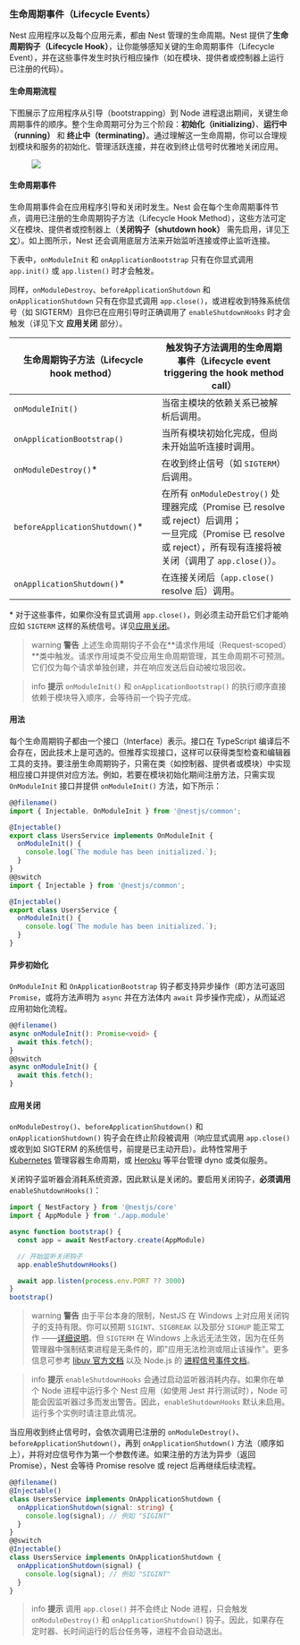 ### 生命周期事件（Lifecycle Events）

Nest 应用程序以及每个应用元素，都由 Nest 管理的生命周期。Nest 提供了**生命周期钩子（Lifecycle Hook）**，让你能够感知关键的生命周期事件（Lifecycle Event），并在这些事件发生时执行相应操作（如在模块、提供者或控制器上运行已注册的代码）。

#### 生命周期流程

下图展示了应用程序从引导（bootstrapping）到 Node 进程退出期间，关键生命周期事件的顺序。整个生命周期可分为三个阶段：**初始化（initializing）**、**运行中（running）** 和 **终止中（terminating）**。通过理解这一生命周期，你可以合理规划模块和服务的初始化、管理活跃连接，并在收到终止信号时优雅地关闭应用。

<figure>
  <img class="illustrative-image" src="/assets/lifecycle-events.png" />
</figure>

#### 生命周期事件

生命周期事件会在应用程序引导和关闭时发生。Nest 会在每个生命周期事件节点，调用已注册的生命周期钩子方法（Lifecycle Hook Method），这些方法可定义在模块、提供者或控制器上（**关闭钩子（shutdown hook）** 需先启用，详见[下文](https://docs.nestjs.com/fundamentals/lifecycle-events#application-shutdown)）。如上图所示，Nest 还会调用底层方法来开始监听连接或停止监听连接。

下表中，`onModuleInit` 和 `onApplicationBootstrap` 只有在你显式调用 `app.init()` 或 `app.listen()` 时才会触发。

同样，`onModuleDestroy`、`beforeApplicationShutdown` 和 `onApplicationShutdown` 只有在你显式调用 `app.close()`，或进程收到特殊系统信号（如 SIGTERM）且你已在应用引导时正确调用了 `enableShutdownHooks` 时才会触发（详见下文 **应用关闭** 部分）。

| 生命周期钩子方法（Lifecycle hook method） | 触发钩子方法调用的生命周期事件（Lifecycle event triggering the hook method call）                                                                                           |
| ----------------------------------------- | --------------------------------------------------------------------------------------------------------------------------------------------------------------------------- |
| `onModuleInit()`                          | 当宿主模块的依赖关系已被解析后调用。                                                                                                                                        |
| `onApplicationBootstrap()`                | 当所有模块初始化完成，但尚未开始监听连接时调用。                                                                                                                            |
| `onModuleDestroy()`\*                     | 在收到终止信号（如 `SIGTERM`）后调用。                                                                                                                                      |
| `beforeApplicationShutdown()`\*           | 在所有 `onModuleDestroy()` 处理器完成（Promise 已 resolve 或 reject）后调用；<br />一旦完成（Promise 已 resolve 或 reject），所有现有连接将被关闭（调用了 `app.close()`）。 |
| `onApplicationShutdown()`\*               | 在连接关闭后（`app.close()` resolve 后）调用。                                                                                                                              |

\* 对于这些事件，如果你没有显式调用 `app.close()`，则必须主动开启它们才能响应如 `SIGTERM` 这样的系统信号。详见[应用关闭](fundamentals/lifecycle-events#application-shutdown)。

> warning **警告** 上述生命周期钩子不会在**请求作用域（Request-scoped）**类中触发。请求作用域类不受应用生命周期管理，其生命周期不可预测。它们仅为每个请求单独创建，并在响应发送后自动被垃圾回收。

> info **提示** `onModuleInit()` 和 `onApplicationBootstrap()` 的执行顺序直接依赖于模块导入顺序，会等待前一个钩子完成。

#### 用法

每个生命周期钩子都由一个接口（Interface）表示。接口在 TypeScript 编译后不会存在，因此技术上是可选的。但推荐实现接口，这样可以获得类型检查和编辑器工具的支持。要注册生命周期钩子，只需在类（如控制器、提供者或模块）中实现相应接口并提供对应方法。例如，若要在模块初始化期间注册方法，只需实现 `OnModuleInit` 接口并提供 `onModuleInit()` 方法，如下所示：

```typescript
@@filename()
import { Injectable, OnModuleInit } from '@nestjs/common';

@Injectable()
export class UsersService implements OnModuleInit {
  onModuleInit() {
    console.log(`The module has been initialized.`);
  }
}
@@switch
import { Injectable } from '@nestjs/common';

@Injectable()
export class UsersService {
  onModuleInit() {
    console.log(`The module has been initialized.`);
  }
}
```

#### 异步初始化

`OnModuleInit` 和 `OnApplicationBootstrap` 钩子都支持异步操作（即方法可返回 `Promise`，或将方法声明为 `async` 并在方法体内 `await` 异步操作完成），从而延迟应用初始化流程。

```typescript
@@filename()
async onModuleInit(): Promise<void> {
  await this.fetch();
}
@@switch
async onModuleInit() {
  await this.fetch();
}
```

#### 应用关闭

`onModuleDestroy()`、`beforeApplicationShutdown()` 和 `onApplicationShutdown()` 钩子会在终止阶段被调用（响应显式调用 `app.close()` 或收到如 SIGTERM 的系统信号，前提是已主动开启）。此特性常用于 [Kubernetes](https://kubernetes.io/) 管理容器生命周期，或 [Heroku](https://www.heroku.com/) 等平台管理 dyno 或类似服务。

关闭钩子监听器会消耗系统资源，因此默认是关闭的。要启用关闭钩子，**必须调用** `enableShutdownHooks()`：

```typescript
import { NestFactory } from '@nestjs/core'
import { AppModule } from './app.module'

async function bootstrap() {
  const app = await NestFactory.create(AppModule)

  // 开始监听关闭钩子
  app.enableShutdownHooks()

  await app.listen(process.env.PORT ?? 3000)
}
bootstrap()
```

> warning **警告** 由于平台本身的限制，NestJS 在 Windows 上对应用关闭钩子的支持有限。你可以预期 `SIGINT`、`SIGBREAK` 以及部分 `SIGHUP` 能正常工作 ——[详细说明](https://nodejs.org/api/process.html#process_signal_events)。但 `SIGTERM` 在 Windows 上永远无法生效，因为在任务管理器中强制结束进程是无条件的，即"应用无法检测或阻止该操作"。更多信息可参考 [libuv 官方文档](https://docs.libuv.org/en/v1.x/signal.html) 以及 Node.js 的 [进程信号事件文档](https://nodejs.org/api/process.html#process_signal_events)。

> info **提示** `enableShutdownHooks` 会通过启动监听器消耗内存。如果你在单个 Node 进程中运行多个 Nest 应用（如使用 Jest 并行测试时），Node 可能会因监听器过多而发出警告。因此，`enableShutdownHooks` 默认未启用。运行多个实例时请注意此情况。

当应用收到终止信号时，会依次调用已注册的 `onModuleDestroy()`、`beforeApplicationShutdown()`，再到 `onApplicationShutdown()` 方法（顺序如上），并将对应信号作为第一个参数传递。如果注册的方法为异步（返回 Promise），Nest 会等待 Promise resolve 或 reject 后再继续后续流程。

```typescript
@@filename()
@Injectable()
class UsersService implements OnApplicationShutdown {
  onApplicationShutdown(signal: string) {
    console.log(signal); // 例如 "SIGINT"
  }
}
@@switch
@Injectable()
class UsersService implements OnApplicationShutdown {
  onApplicationShutdown(signal) {
    console.log(signal); // 例如 "SIGINT"
  }
}
```

> info **提示** 调用 `app.close()` 并不会终止 Node 进程，只会触发 `onModuleDestroy()` 和 `onApplicationShutdown()` 钩子。因此，如果存在定时器、长时间运行的后台任务等，进程不会自动退出。
